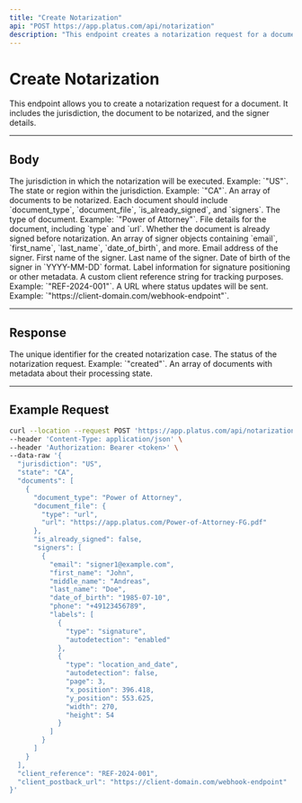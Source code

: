 ```yaml
---
title: "Create Notarization"
api: "POST https://app.platus.com/api/notarization"
description: "This endpoint creates a notarization request for a document."
---
```


# Create Notarization

This endpoint allows you to create a notarization request for a document. It includes the jurisdiction, the document to be notarized, and the signer details.

---

## Body

<ParamField name="jurisdiction" type="string" required>
The jurisdiction in which the notarization will be executed. Example: `"US"`.
</ParamField>

<ParamField name="state" type="string" required>
The state or region within the jurisdiction. Example: `"CA"`.
</ParamField>

<ParamField name="documents" type="array" required>
An array of documents to be notarized. Each document should include `document_type`, `document_file`, `is_already_signed`, and `signers`.
</ParamField>

<Expandable title="Document Object">
  <ParamField name="document_type" type="string" required>
  The type of document. Example: `"Power of Attorney"`.
  </ParamField>
  <ParamField name="document_file" type="object" required>
  File details for the document, including `type` and `url`.
  </ParamField>
  <ParamField name="is_already_signed" type="boolean">
  Whether the document is already signed before notarization.
  </ParamField>
  <ParamField name="signers" type="array" required>
  An array of signer objects containing `email`, `first_name`, `last_name`, `date_of_birth`, and more.
  </ParamField>

  <Expandable title="Signer Object">
    <ParamField name="email" type="string" required>
    Email address of the signer.
    </ParamField>
    <ParamField name="first_name" type="string" required>
    First name of the signer.
    </ParamField>
    <ParamField name="last_name" type="string" required>
    Last name of the signer.
    </ParamField>
    <ParamField name="date_of_birth" type="string">
    Date of birth of the signer in `YYYY-MM-DD` format.
    </ParamField>
    <ParamField name="labels" type="array">
    Label information for signature positioning or other metadata.
    </ParamField>
  </Expandable>
</Expandable>

<ParamField name="client_reference" type="string">
A custom client reference string for tracking purposes. Example: `"REF-2024-001"`.
</ParamField>

<ParamField name="client_postback_url" type="string">
A URL where status updates will be sent. Example: `"https://client-domain.com/webhook-endpoint"`.
</ParamField>

---

## Response

<ResponseField name="case_id" type="string">
The unique identifier for the created notarization case.
</ResponseField>

<ResponseField name="status" type="string">
The status of the notarization request. Example: `"created"`.
</ResponseField>

<ResponseField name="documents" type="array">
An array of documents with metadata about their processing state.
</ResponseField>

---

## Example Request

<RequestExample>

```bash
curl --location --request POST 'https://app.platus.com/api/notarization' \
--header 'Content-Type: application/json' \
--header 'Authorization: Bearer <token>' \
--data-raw '{
  "jurisdiction": "US",
  "state": "CA",
  "documents": [
    {
      "document_type": "Power of Attorney",
      "document_file": {
        "type": "url",
        "url": "https://app.platus.com/Power-of-Attorney-FG.pdf"
      },
      "is_already_signed": false,
      "signers": [
        {
          "email": "signer1@example.com",
          "first_name": "John",
          "middle_name": "Andreas",
          "last_name": "Doe",
          "date_of_birth": "1985-07-10",
          "phone": "+49123456789",
          "labels": [
            {
              "type": "signature",
              "autodetection": "enabled"
            },
            {
              "type": "location_and_date",
              "autodetection": false,
              "page": 3,
              "x_position": 396.418,
              "y_position": 553.625,
              "width": 270,
              "height": 54
            }
          ]
        }
      ]
    }
  ],
  "client_reference": "REF-2024-001",
  "client_postback_url": "https://client-domain.com/webhook-endpoint"
}'

```